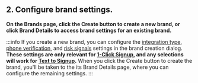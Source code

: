 ## 2. Configure brand settings.

**On the Brands page, click the Create button to create a new brand, or click Brand Details to access brand settings for an existing brand.** 

:::info
If you create a new brand, you can configure the [integration type](#integration-type), [phone verification](#phone-verification), and [risk signals](#risk-signals) settings in the brand creation dialog. **These settings are only relevant for [1-Click Signup](/1-click-signup), and any selections will work for [Text to Signup](/text-to-signup).** When you click the Create button to create the brand, you'll be taken to the its Brand Details page, where you can configure the remaining settings.
:::